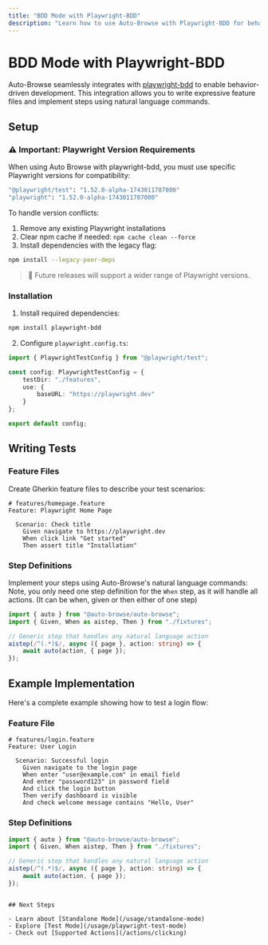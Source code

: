 ```yaml
---
title: "BDD Mode with Playwright-BDD"
description: "Learn how to use Auto-Browse with Playwright-BDD for behavior-driven development"
---
```


# BDD Mode with Playwright-BDD

Auto-Browse seamlessly integrates with [playwright-bdd](https://github.com/vitalets/playwright-bdd) to enable behavior-driven development. This integration allows you to write expressive feature files and implement steps using natural language commands.

## Setup

### ⚠️ Important: Playwright Version Requirements

When using Auto Browse with playwright-bdd, you must use specific Playwright versions for compatibility:

```bash
"@playwright/test": "1.52.0-alpha-1743011787000"
"playwright": "1.52.0-alpha-1743011787000"
```

To handle version conflicts:

1. Remove any existing Playwright installations
2. Clear npm cache if needed: `npm cache clean --force`
3. Install dependencies with the legacy flag:

```bash
npm install --legacy-peer-deps
```

> 🔄 Future releases will support a wider range of Playwright versions.

### Installation

1. Install required dependencies:

```bash
npm install playwright-bdd
```

2. Configure `playwright.config.ts`:

```typescript
import { PlaywrightTestConfig } from "@playwright/test";

const config: PlaywrightTestConfig = {
	testDir: "./features",
	use: {
		baseURL: "https://playwright.dev"
	}
};

export default config;
```

## Writing Tests

### Feature Files

Create Gherkin feature files to describe your test scenarios:

```gherkin
# features/homepage.feature
Feature: Playwright Home Page

  Scenario: Check title
    Given navigate to https://playwright.dev
    When click link "Get started"
    Then assert title "Installation"
```

### Step Definitions

Implement your steps using Auto-Browse's natural language commands:
Note, you only need one step definition for the `When` step, as it will handle all actions.
(It can be when, given or then either of one step)

```typescript
import { auto } from "@auto-browse/auto-browse";
import { Given, When as aistep, Then } from "./fixtures";

// Generic step that handles any natural language action
aistep(/^(.*)$/, async ({ page }, action: string) => {
	await auto(action, { page });
});
```

## Example Implementation

Here's a complete example showing how to test a login flow:

### Feature File

```gherkin
# features/login.feature
Feature: User Login

  Scenario: Successful login
    Given navigate to the login page
    When enter "user@example.com" in email field
    And enter "password123" in password field
    And click the login button
    Then verify dashboard is visible
    And check welcome message contains "Hello, User"
```

### Step Definitions

```typescript
import { auto } from "@auto-browse/auto-browse";
import { Given, When aistep, Then } from "./fixtures";

// Generic step that handles any natural language action
aistep(/^(.*)$/, async ({ page }, action: string) => {
	await auto(action, { page });
});
```

```

## Next Steps

- Learn about [Standalone Mode](/usage/standalone-mode)
- Explore [Test Mode](/usage/playwright-test-mode)
- Check out [Supported Actions](/actions/clicking)
```
